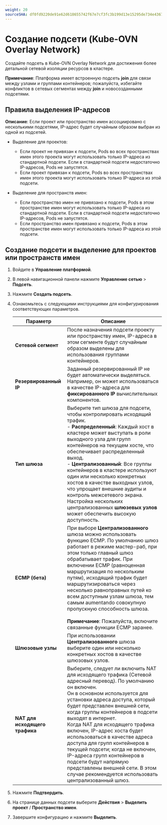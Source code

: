```yaml
---
weight: 20
sourceSHA: df0fd9220de91e62d618655742f67e7cf3fc3b199d13e15295de734e4367386f
---
```


# Создание подсети (Kube-OVN Overlay Network)

Создайте подсеть в Kube-OVN Overlay Network для достижения более детальной сетевой изоляции ресурсов в кластере.

**Примечание**: Платформа имеет встроенную подсеть **join** для связи между узлами и группами контейнеров; пожалуйста, избегайте конфликтов в сетевых сегментах между **join** и новосозданными подсетями.

## Правила выделения IP-адресов

**Описание**: Если проект или пространство имен ассоциировано с несколькими подсетями, IP-адрес будет случайным образом выбран из одной из подсетей.

- Выделение для проектов:

  - Если проект не привязан к подсети, Pods во всех пространствах имен этого проекта могут использовать только IP-адреса из стандартной подсети. Если в стандартной подсети недостаточно IP-адресов, Pods не запустятся.
  - Если проект привязан к подсети, Pods во всех пространствах имен этого проекта могут использовать только IP-адреса из этой подсети.

- Выделение для пространств имен:

  - Если пространство имен не привязано к подсети, Pods в этом пространстве имен могут использовать только IP-адреса из стандартной подсети. Если в стандартной подсети недостаточно IP-адресов, Pods не запустятся.
  - Если пространство имен привязано к подсети, Pods в этом пространстве имен могут использовать только IP-адреса из этой подсети.

## Создание подсети и выделение для проектов или пространств имен

1. Войдите в **Управление платформой**.

2. В левой навигационной панели нажмите **Управление сетью** > **Подсеть**.

3. Нажмите **Создать подсеть**.

4. Ознакомьтесь с следующими инструкциями для конфигурирования соответствующих параметров.

   | Параметр                | Описание                                                                                                                                                                                                                                                                                                                                                                                                                                                                                                                                                                       |
   | ------------------------ | --------------------------------------------------------------------------------------------------------------------------------------------------------------------------------------------------------------------------------------------------------------------------------------------------------------------------------------------------------------------------------------------------------------------------------------------------------------------------------------------------------------------------------------------------------------------------------- |
   | **Сетевой сегмент**      | После назначения подсети проекту или пространству имен, IP-адреса в этом сегменте будут случайным образом выделены для использования группами контейнеров.                                                                                                                                                                                                                                                                                                                                                                                                                                           |
   | **Резервированный IP**          | Заданный резервированный IP не будет автоматически выделяться. Например, он может использоваться в качестве IP-адреса для **фиксированного IP** вычислительных компонентов.                                                                                                                                                                                                                                                                                                                                                                                                                                    |
   | **Тип шлюза**         | Выберите тип шлюза для подсети, чтобы контролировать исходящий трафик. <br />- **Распределенный**: Каждый хост в кластере может выступать в роли выходного узла для групп контейнеров на текущем хосте, что обеспечивает распределенный выход. <br />- **Централизованный**: Все группы контейнеров в кластере используют один или несколько конкретных хостов в качестве выходных узлов, что упрощает внешние аудиты и контроль межсетевого экрана. Настройка нескольких централизованных **шлюзевых узлов** может обеспечить высокую доступность.                                                                                                 |
   | **ECMP (бета)**         | При выборе **Централизованного** шлюза можно использовать функцию ECMP. По умолчанию шлюз работает в режиме мастер-раб, при этом только главный шлюз обрабатывает трафик. При включении ECMP (равноценная маршрутизация по нескольким путям), исходящий трафик будет маршрутизироваться через несколько равноправных путей ко всем доступным узлам шлюза, тем самым aumentando совокупную пропускную способность шлюза. <br /><br />**Примечание**: Пожалуйста, включите связанные функции ECMP заранее.                                                                                                                 |
   | **Шлюзовые узлы**        | При использовании **Централизованного** шлюза выберите один или несколько конкретных хостов в качестве шлюзовых узлов.                                                                                                                                                                                                                                                                                                                                                                                                                                                                                         |
   | **NAT для исходящего трафика** | Выберите, следует ли включить NAT для исходящего трафика (Сетевой адресный перевод). По умолчанию он включен. <br />Он в основном используется для установки адреса доступа, который будет представлен внешней сети, когда группы контейнеров в подсети выходят в интернет. <br />Когда NAT для исходящего трафика включен, IP-адрес хоста будет использоваться в качестве адреса доступа для групп контейнеров в текущей подсети; когда не включен, IP-адреса групп контейнеров в подсети будут напрямую представлены внешней сети. В этом случае рекомендуется использовать централизованный шлюз. |

5. Нажмите **Подтвердить**.

6. На странице данных подсети выберите **Действия** > **Выделить проект** / **Пространство имен**.

7. Завершите конфигурацию и нажмите **Выделить**.

